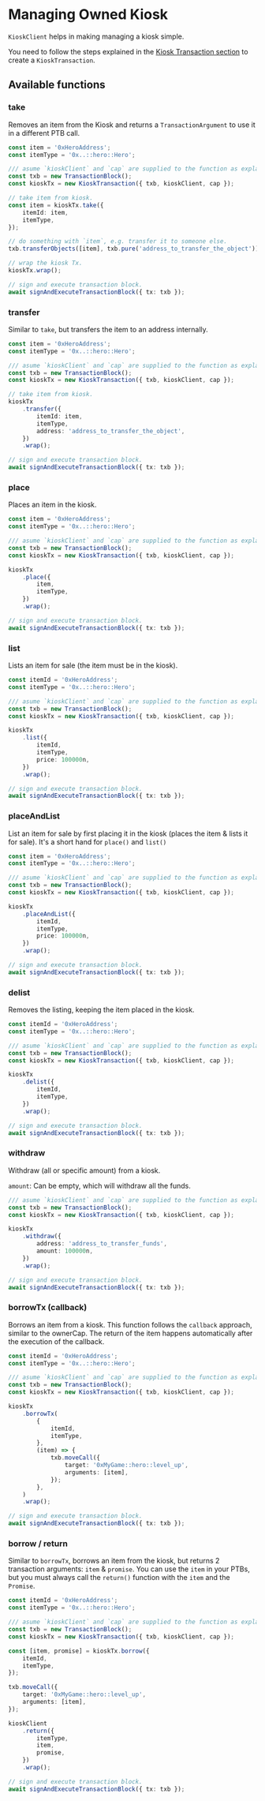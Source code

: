 # Managing Owned Kiosk

`KioskClient` helps in making managing a kiosk simple.

You need to follow the steps explained in the [Kiosk Transaction section](kiosk-transaction) to
create a `KioskTransaction`.

## Available functions

### take

Removes an item from the Kiosk and returns a `TransactionArgument` to use it in a different PTB
call.

```typescript
const item = '0xHeroAddress';
const itemType = '0x..::hero::Hero';

/// asume `kioskClient` and `cap` are supplied to the function as explained in the previous section.
const txb = new TransactionBlock();
const kioskTx = new KioskTransaction({ txb, kioskClient, cap });

// take item from kiosk.
const item = kioskTx.take({
	itemId: item,
	itemType,
});

// do something with `item`, e.g. transfer it to someone else.
txb.transferObjects([item], txb.pure('address_to_transfer_the_object'));

// wrap the kiosk Tx.
kioskTx.wrap();

// sign and execute transaction block.
await signAndExecuteTransactionBlock({ tx: txb });
```

### transfer

Similar to `take`, but transfers the item to an address internally.

```typescript
const item = '0xHeroAddress';
const itemType = '0x..::hero::Hero';

/// asume `kioskClient` and `cap` are supplied to the function as explained in the previous section.
const txb = new TransactionBlock();
const kioskTx = new KioskTransaction({ txb, kioskClient, cap });

// take item from kiosk.
kioskTx
	.transfer({
		itemId: item,
		itemType,
		address: 'address_to_transfer_the_object',
	})
	.wrap();

// sign and execute transaction block.
await signAndExecuteTransactionBlock({ tx: txb });
```

### place

Places an item in the kiosk.

```typescript
const item = '0xHeroAddress';
const itemType = '0x..::hero::Hero';

/// asume `kioskClient` and `cap` are supplied to the function as explained in the previous section.
const txb = new TransactionBlock();
const kioskTx = new KioskTransaction({ txb, kioskClient, cap });

kioskTx
	.place({
		item,
		itemType,
	})
	.wrap();

// sign and execute transaction block.
await signAndExecuteTransactionBlock({ tx: txb });
```

### list

Lists an item for sale (the item must be in the kiosk).

```typescript
const itemId = '0xHeroAddress';
const itemType = '0x..::hero::Hero';

/// asume `kioskClient` and `cap` are supplied to the function as explained in the previous section.
const txb = new TransactionBlock();
const kioskTx = new KioskTransaction({ txb, kioskClient, cap });

kioskTx
	.list({
		itemId,
		itemType,
		price: 100000n,
	})
	.wrap();

// sign and execute transaction block.
await signAndExecuteTransactionBlock({ tx: txb });
```

### placeAndList

List an item for sale by first placing it in the kiosk (places the item & lists it for sale). It's a
short hand for `place()` and `list()`

```typescript
const item = '0xHeroAddress';
const itemType = '0x..::hero::Hero';

/// asume `kioskClient` and `cap` are supplied to the function as explained in the previous section.
const txb = new TransactionBlock();
const kioskTx = new KioskTransaction({ txb, kioskClient, cap });

kioskTx
	.placeAndList({
		itemId,
		itemType,
		price: 100000n,
	})
	.wrap();

// sign and execute transaction block.
await signAndExecuteTransactionBlock({ tx: txb });
```

### delist

Removes the listing, keeping the item placed in the kiosk.

```typescript
const itemId = '0xHeroAddress';
const itemType = '0x..::hero::Hero';

/// asume `kioskClient` and `cap` are supplied to the function as explained in the previous section.
const txb = new TransactionBlock();
const kioskTx = new KioskTransaction({ txb, kioskClient, cap });

kioskTx
	.delist({
		itemId,
		itemType,
	})
	.wrap();

// sign and execute transaction block.
await signAndExecuteTransactionBlock({ tx: txb });
```

### withdraw

Withdraw (all or specific amount) from a kiosk.

`amount`: Can be empty, which will withdraw all the funds.

```typescript
/// asume `kioskClient` and `cap` are supplied to the function as explained in the previous section.
const txb = new TransactionBlock();
const kioskTx = new KioskTransaction({ txb, kioskClient, cap });

kioskTx
	.withdraw({
		address: 'address_to_transfer_funds',
		amount: 100000n,
	})
	.wrap();

// sign and execute transaction block.
await signAndExecuteTransactionBlock({ tx: txb });
```

### borrowTx (callback)

Borrows an item from a kiosk. This function follows the `callback` approach, similar to the
ownerCap. The return of the item happens automatically after the execution of the callback.

```typescript
const itemId = '0xHeroAddress';
const itemType = '0x..::hero::Hero';

/// asume `kioskClient` and `cap` are supplied to the function as explained in the previous section.
const txb = new TransactionBlock();
const kioskTx = new KioskTransaction({ txb, kioskClient, cap });

kioskTx
	.borrowTx(
		{
			itemId,
			itemType,
		},
		(item) => {
			txb.moveCall({
				target: '0xMyGame::hero::level_up',
				arguments: [item],
			});
		},
	)
	.wrap();

// sign and execute transaction block.
await signAndExecuteTransactionBlock({ tx: txb });
```

### borrow / return

Similar to `borrowTx`, borrows an item from the kiosk, but returns 2 transaction arguments: `item` &
`promise`. You can use the `item` in your PTBs, but you must always call the `return()` function
with the `item` and the `Promise`.

```typescript
const itemId = '0xHeroAddress';
const itemType = '0x..::hero::Hero';

/// asume `kioskClient` and `cap` are supplied to the function as explained in the previous section.
const txb = new TransactionBlock();
const kioskTx = new KioskTransaction({ txb, kioskClient, cap });

const [item, promise] = kioskTx.borrow({
	itemId,
	itemType,
});

txb.moveCall({
	target: '0xMyGame::hero::level_up',
	arguments: [item],
});

kioskClient
	.return({
		itemType,
		item,
		promise,
	})
	.wrap();

// sign and execute transaction block.
await signAndExecuteTransactionBlock({ tx: txb });
```
